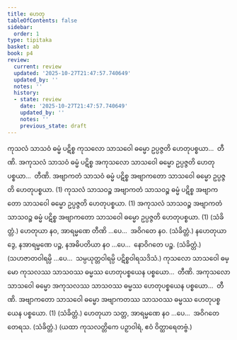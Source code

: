 ```yaml
---
title: ဟေတု
tableOfContents: false
sidebar:
  order: 1
type: tipitaka
basket: ab
book: p4
review:
  current: review
  updated: '2025-10-27T21:47:57.740649'
  updated_by: ''
  notes: ''
  history:
  - state: review
    date: '2025-10-27T21:47:57.740649'
    updated_by: ''
    notes: ''
    previous_state: draft
---
```



<ReviewStatus review={frontmatter.review} showDetails={true} />

<HypothesisAnnotation frontmatter={frontmatter} />

<DynamicBreadcrumb />

<Division number="7" book="p4" e="ch" v="39" p="588">

<Paragraph number="1242" book="p4">
ကုသလံ သာသဝံ ဓမ္မံ ပဋိစ္စ ကုသလော သာသဝေါ ဓမ္မော ဥပ္ပဇ္ဇတိ ဟေတုပစ္စယာ…  တီဏိ.
</Paragraph>

<Paragraph number="1243" book="p4">
အကုသလံ သာသဝံ ဓမ္မံ ပဋိစ္စ အကုသလော သာသဝေါ ဓမ္မော ဥပ္ပဇ္ဇတိ ဟေတုပစ္စယာ…  တီဏိ.
</Paragraph>

<Paragraph number="1244" book="p4">
အဗျာကတံ သာသဝံ ဓမ္မံ ပဋိစ္စ အဗျာကတော သာသဝေါ ဓမ္မော ဥပ္ပဇ္ဇတိ ဟေတုပစ္စယာ. (1)
</Paragraph>

<Paragraph number="1245" book="p4">
ကုသလံ သာသဝဉ္စ အဗျာကတံ သာသဝဉ္စ ဓမ္မံ ပဋိစ္စ အဗျာကတော သာသဝေါ ဓမ္မော ဥပ္ပဇ္ဇတိ ဟေတုပစ္စယာ. (1)
</Paragraph>

<Paragraph number="1246" book="p4">
အကုသလံ သာသဝဉ္စ အဗျာကတံ သာသဝဉ္စ ဓမ္မံ ပဋိစ္စ အဗျာကတော သာသဝေါ ဓမ္မော ဥပ္ပဇ္ဇတိ ဟေတုပစ္စယာ. (1) (သံခိတ္တံ.)
</Paragraph>

</Division>
<Division number="8" book="p4" e="ch" v="39" p="589">

<Paragraph number="1247" book="p4">
ဟေတုယာ နဝ, အာရမ္မဏေ တီဏိ …ပေ…  အဝိဂတေ နဝ. (သံခိတ္တံ.)
</Paragraph>

<Paragraph number="1248" book="p4">
နဟေတုယာ ဒွေ, နအာရမ္မဏေ ပဉ္စ, နအဓိပတိယာ နဝ …ပေ…  နောဝိဂတေ ပဉ္စ. (သံခိတ္တံ.)
</Paragraph>

<Paragraph number="1249" book="p4">
(သဟဇာတဝါရမ္ပိ …ပေ…  သမ္ပယုတ္တဝါရမ္ပိ ပဋိစ္စဝါရသဒိသံ.)
</Paragraph>

</Division>
<Division number="9" book="p4" e="ch" v="39" p="589">

<Paragraph number="1250" book="p4">
ကုသလော သာသဝေါ ဓမ္မော ကုသလဿ သာသဝဿ ဓမ္မဿ ဟေတုပစ္စယေန ပစ္စယော…  တီဏိ.
</Paragraph>

<Paragraph number="1251" book="p4">
အကုသလော သာသဝေါ ဓမ္မော အကုသလဿ သာသဝဿ ဓမ္မဿ ဟေတုပစ္စယေန ပစ္စယော…  တီဏိ.
</Paragraph>

<Paragraph number="1252" book="p4">
အဗျာကတော သာသဝေါ ဓမ္မော အဗျာကတဿ သာသဝဿ ဓမ္မဿ ဟေတုပစ္စယေန ပစ္စယော. (1) (သံခိတ္တံ.)
</Paragraph>

<Paragraph number="1253" book="p4">
ဟေတုယာ သတ္တ, အာရမ္မဏေ နဝ …ပေ…  အဝိဂတေ တေရသ. (သံခိတ္တံ.)
</Paragraph>

<Paragraph number="1254" book="p4">
(ယထာ ကုသလတ္တိကေ ပဉှာဝါရံ, ဧဝံ ဝိတ္ထာရေတဗ္ဗံ.)
</Paragraph>
</Division>